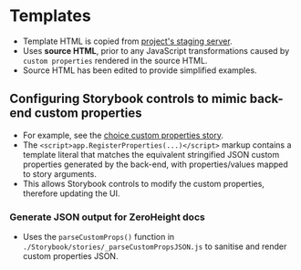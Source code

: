 
<Meta title="Templates" />

# Templates
- Template HTML is copied from [project's staging server](https://online-stg.ipsosinteractive.com/mrIWeb/mrIWeb.dll?I.Project=S20223280&i.test=1).
- Uses **source HTML**, prior to any JavaScript transformations caused by `custom properties` rendered in the source HTML.
- Source HTML has been edited to provide simplified examples.

## Configuring Storybook controls to mimic back-end custom properties
- For example, see the [choice custom properties story](/story/templates-choices-t-choice--choice-custom-properties).
- The `<script>app.RegisterProperties(...)</script>` markup contains a template literal that matches the equivalent stringified JSON custom properties generated by the back-end, with properties/values mapped to story arguments.
- This allows Storybook controls to modify the custom properties, therefore updating the UI.

### Generate JSON output for ZeroHeight docs
- Uses the `parseCustomProps()` function in `./Storybook/stories/_parseCustomPropsJSON.js` to sanitise and render custom properties JSON.
